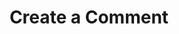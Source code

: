 ---
title: 'Create a Comment'
description: 'Create a comment in any Ticketing Platform using this endpoint'
openapi: "POST /ticketing/comment"
---
